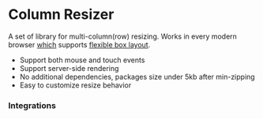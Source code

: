 
# Column Resizer

A set of library for multi-column(row) resizing. Works in every modern browser [which](https://caniuse.com/#feat=flexbox) supports [flexible box layout](https://developer.mozilla.org/en-US/docs/Web/CSS/CSS_Flexible_Box_Layout).

- Support both mouse and touch events
- Support server-side rendering
- No additional dependencies, packages size under 5kb after min-zipping
- Easy to customize resize behavior

### Integrations

<Cards>
  <Card title="Core (Pure Javascript)" href="/core/quick-start" />
  <Card title="React" href="/react/quick-start" />
</Cards>
